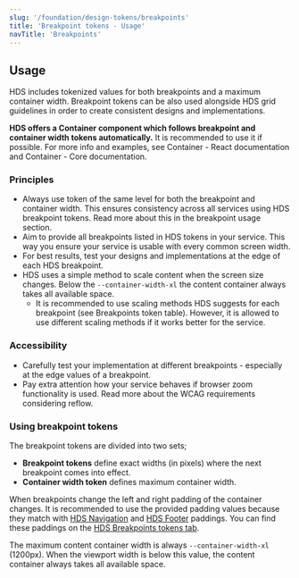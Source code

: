 ```yaml
---
slug: '/foundation/design-tokens/breakpoints'
title: 'Breakpoint tokens - Usage'
navTitle: 'Breakpoints'
---
```




## Usage

HDS includes tokenized values for both breakpoints and a maximum container width. Breakpoint tokens can be also used alongside <InternalLink size="M" href="/foundation/guidelines/grid">HDS grid guidelines</InternalLink> in order to create consistent designs and implementations.

**HDS offers a Container component which follows breakpoint and container width tokens automatically.** It is recommended to use it if possible. For more info and examples, see <ExternalLink href="https://hds.hel.fi/storybook/react/?path=/story/components-container--example">Container - React documentation</ExternalLink> and <ExternalLink href="https://hds.hel.fi/storybook/core/?path=/story/components-container--default">Container - Core documentation</ExternalLink>.

### Principles

- Always use token of the same level for both the breakpoint and container width. This ensures consistency across all services using HDS breakpoint tokens. Read more about this in <InternalLink size="M" href="#using-breakpoint-tokens">the breakpoint usage section.</InternalLink>
- Aim to provide all breakpoints listed in HDS tokens in your service. This way you ensure your service is usable with every common screen width.
- For best results, test your designs and implementations at the edge of each HDS breakpoint.
- HDS uses a simple method to scale content when the screen size changes. Below the `--container-width-xl` the content container always takes all available space.
  - It is recommended to use scaling methods HDS suggests for each breakpoint (<InternalLink size="M" href="/foundation/design-tokens/breakpoints/tokens#tokens">see Breakpoints token table</InternalLink>). However, it is allowed to use different scaling methods if it works better for the service.

### Accessibility

- Carefully test your implementation at different breakpoints - especially at the edge values of a breakpoint.
- Pay extra attention how your service behaves if browser zoom functionality is used. Read more about the <ExternalLink href="https://www.w3.org/WAI/WCAG21/Understanding/reflow.html">WCAG requirements considering reflow</ExternalLink>.

### Using breakpoint tokens

The breakpoint tokens are divided into two sets;

- **Breakpoint tokens** define exact widths (in pixels) where the next breakpoint comes into effect.
- **Container width token** defines maximum container width.

When breakpoints change the left and right padding of the container changes. It is recommended to use the provided padding values because they match with [HDS Navigation](/components/navigation) and [HDS Footer](/components/footer) paddings. You can find these paddings on the [HDS Breakpoints tokens tab](/foundation/design-tokens/breakpoints/tokens).

The maximum content container width is always `--container-width-xl` (1200px). When the viewport width is below this value, the content container always takes all available space.
